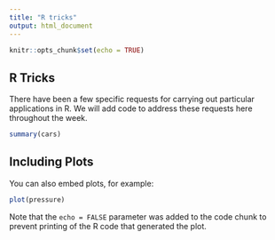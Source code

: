 ```yaml
---
title: "R tricks"
output: html_document
---
```


```r
knitr::opts_chunk$set(echo = TRUE)
```

## R Tricks

There have been a few specific requests for carrying out particular applications in R. We will add code to address these requests here throughout the week.



```r
summary(cars)
```

## Including Plots

You can also embed plots, for example:

```r
plot(pressure)
```

Note that the `echo = FALSE` parameter was added to the code chunk to prevent printing of the R code that generated the plot.

